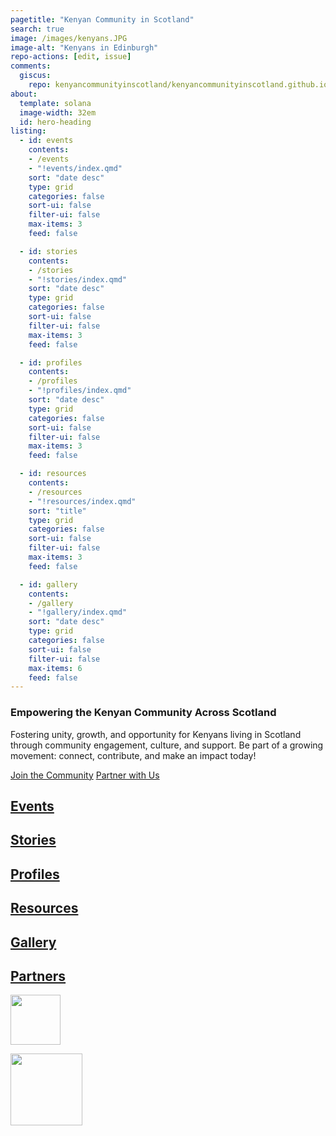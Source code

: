 ```yaml
---
pagetitle: "Kenyan Community in Scotland"
search: true
image: /images/kenyans.JPG
image-alt: "Kenyans in Edinburgh"
repo-actions: [edit, issue]
comments: 
  giscus: 
    repo: kenyancommunityinscotland/kenyancommunityinscotland.github.io
about:
  template: solana
  image-width: 32em
  id: hero-heading
listing:
  - id: events
    contents: 
    - /events
    - "!events/index.qmd"
    sort: "date desc"
    type: grid
    categories: false
    sort-ui: false
    filter-ui: false
    max-items: 3
    feed: false

  - id: stories
    contents: 
    - /stories
    - "!stories/index.qmd"
    sort: "date desc"
    type: grid
    categories: false
    sort-ui: false
    filter-ui: false
    max-items: 3
    feed: false

  - id: profiles
    contents: 
    - /profiles
    - "!profiles/index.qmd"
    sort: "date desc"
    type: grid
    categories: false
    sort-ui: false
    filter-ui: false
    max-items: 3
    feed: false

  - id: resources
    contents: 
    - /resources
    - "!resources/index.qmd"
    sort: "title"
    type: grid
    categories: false
    sort-ui: false
    filter-ui: false
    max-items: 3
    feed: false

  - id: gallery
    contents: 
    - /gallery
    - "!gallery/index.qmd"
    sort: "date desc"
    type: grid
    categories: false
    sort-ui: false
    filter-ui: false
    max-items: 6
    feed: false
---
```


::: {#hero-heading}
### Empowering the Kenyan Community Across Scotland

Fostering unity, growth, and opportunity for Kenyans living in Scotland through community engagement, culture, and support. Be part of a growing movement: connect, contribute, and make an impact today!

::: hero-buttons
[Join the Community](join.qmd){.btn .btn-lg .btn-primary role="button"} [Partner with Us](partner-with-us.qmd){.btn .btn-lg .btn-primary role="button"}
:::

:::

## [Events](events/index.qmd)

::: {#events}
:::

## [Stories](stories/index.qmd)

::: {#stories}
:::

## [Profiles](profiles/index.qmd)

::: {#profiles}
:::

## [Resources](resources/index.qmd)

::: {#resources}
:::

## [Gallery](gallery/index.qmd)

::: {#gallery}
:::

::: footer-text
::: {.footer-container .white-background}
::: footer-block
::: grid
::: {.g-col-12 .g-col-md-2}
## [Partners](partners.qmd){aria-label="Information about how to support Kenyan Community in Scotland"}
:::

::: {.g-col-12 .g-col-md-2}
[![](/images/high_commision.JPG){fig-alt="The Kenya High Commission UK" fig-align="left" width="80"}](https://www.kenyahighcom.org.uk/)
:::

::: {.g-col-12 .g-col-md-2}
[![](/images/edinburgh_di.jpg){fig-alt="City of Edinburgh Council – Diversity and Inclusion Office" fig-align="left" width="115"}](https://www.edinburgh.gov.uk/work-us/equal-opportunities)
:::
:::
:::
:::
:::